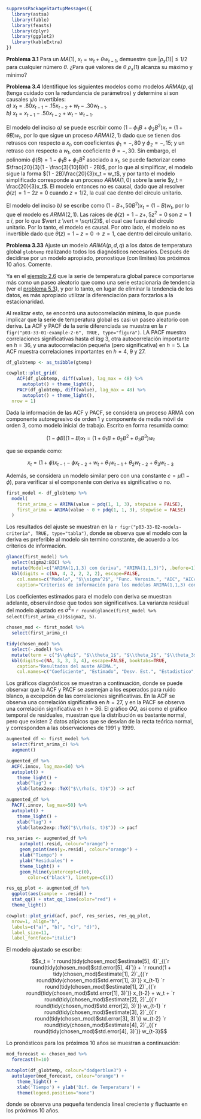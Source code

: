 ```{r ch3-setup}
suppressPackageStartupMessages({
  library(astsa)
  library(fable)
  library(feasts)
  library(dplyr)
  library(ggplot2)
  library(kableExtra)
})
```

**Problema 3.1** Para un $MA(1)$, $x_t = w_t + \theta w_{t−1}$, demuestre que $\vert\rho_x(1)\vert \le 1/2$ para cualquier número $\theta$. ¿Para qué valores de $\theta$ $\rho_x(1)$ alcanza su máximo y mínimo?

<a name="problema-3-4"></a>
**Problema 3.4** Identifique los siguientes modelos como modelos $ARMA(p, q)$ (tenga cuidado con la redundancia de parámetros) y determine si son causales y/o invertibles:  
_a)_ $x_t = .80x_{t−1} − .15x_{t−2} + w_t − .30w_{t−1}$.  
_b)_ $x_t = x_{t−1} − .50x_{t−2} + w_t − w_{t−1}$.

El modelo del inciso _a)_ se puede escribir como $(1-\phi_1 B+\phi_2 B^2)x_t = (1 + \theta B)w_t$, por lo que sigue un proceso $ARMA(2, 1)$ dado que se tienen dos retrasos con respecto a $x_t$, con coeficientes $\phi_1 = -{,}80$ y $\phi_2 = -{,}15$; y un retraso con respecto a $w_t$, con coeficiente $\theta = -{,}30$. 
Sin embargo, el polinomio $\phi(B) = 1-\phi_1 B+\phi_2 B^2$ asociado a $x_t$, se puede factorizar como $\frac{20}{3}(1 - \frac{3}{10}B)(1 - 2B)$, por lo que al simplificar, el modelo sigue la forma $(1 - 2B)\frac{20}{3}x_t = w_t$, y por tanto el modelo simplificado corresponde a un proceso $ARMA(1, 0)$ sobre la serie $y_t = \frac{20}{3}x_t$. 
El modelo entonces no es causal, dado que al resolver $\phi(z) = 1 - 2 z = 0$ cuando $z = 1/2$, la cual cae dentro del circulo unitario. 

El modelo del inciso _b)_ se escribe como $(1 - B + {,}50 B^2)x_t = (1 - B)w_t$, por lo que el modelo es $ARMA(2, 1)$. 
Las raíces de $\phi(z) = 1 - z + {,}5 z^2 = 0$ son $z = 1 \pm i$, por lo que $\vert z \vert = \sqrt{2}$, el cual cae fuera del circulo unitario. Por lo tanto, el modelo es causal. 
Por otro lado, el modelo no es invertible dado que $\theta(z) = 1-z = 0 \rightarrow z = 1$, cae dentro del circulo unitario.

<a name="problema-3-33"></a>
**Problema 3.33** Ajuste un modelo $ARIMA(p, d, q)$ a los datos de temperatura global `globtemp` realizando todos los diagnósticos necesarios. Después de decidirse por un modelo apropiado, pronostique (con límites) los próximos $10$ años. Comente.

Ya en el [ejemplo 2.6](https://github.com/Ryuta2329/Msc-Math-Applied/blob/main/Series%20Temporales/colab-nb/global-temperature-example.ipynb) que la serie de temperatura global parece comportarse más como un paseo aleatorio que como una serie estacionaria de tendencia (ver el <a href="/Series%20Temporales/output/Shunway-Stoffer-Solutions.md#problema-5-3">problema 5.3</a>), y por lo tanto, en lugar de eliminar la tendencia de los datos, es más apropiado utilizar la diferenciación para forzarlos a la estacionaridad. 

Al realizar esto, se encontró una autocorrelación mínima, lo que puede implicar que la serie de temperatura global es casi un paseo aleatorio con deriva. La ACF y PACF de la serie diferenciada se muestra en la `r figr("p03-33-01-example-2-6", TRUE, type="figura")`. 
LA PACF muestra correlaciones significativas hasta el _lag_ 3, otra autocorrelación importante en $h=36$, y una autocorrelación pequeña (pero significativa) en $h=5$. La ACF muestra correlaciones importantes en $h=4$, $9$ y $27$.

```{r p03-33-01-example-2-6, anchor="figura", fig.cap="ACF y PACF de la serie diferenciada de Temperatura Global."}
df_globtemp <- as_tsibble(gtemp)

cowplot::plot_grid(
    ACF(df_globtemp, diff(value), lag_max = 48) %>%
      autoplot() + theme_light(),
    PACF(df_globtemp, diff(value), lag_max = 48) %>%
      autoplot() + theme_light(),
  nrow = 1)
```

Dada la información de las ACF y PACF, se considera un proceso ARMA con componente autoregresivo de orden 1 y componente de media móvil de orden 3, como modelo inicial de trabajo. Escrito en forma resumida como:

$$(1 - \phi B)(1 - B)x_t = (1 + \theta_1 B + \theta_2 B^2 + \theta_3 B^3)w_t$$

que se expande como:

$$x_t = (1 + \phi) x_{t-1} - \phi x_{t-2} + w_t + \theta_1 w_{t-1} + \theta_2 w_{t-2} + \theta_3 w_{t-3}$$

Además, se considera un modelo similar pero con una constante $c = \mu(1 - \phi)$, para verificar si el componente con deriva es significativo o no. 

```{r p03-33-02-first-model-2}
first_model <- df_globtemp %>%
  model(
    first_arima_c = ARIMA(value ~ pdq(1, 1, 3), stepwise = FALSE),
    first_arima = ARIMA(value ~ 0 + pdq(1, 1, 3), stepwise = FALSE)
  )
```

Los resultados del ajuste se muestran en la `r figr("p03-33-02-models-criteria", TRUE, type="tabla")`, donde se observa que el modelo con la deriva es preferible al modelo sin termino constante, de acuerdo a los criterios de información. 

```{r p03-33-02-models-criteria, anchor="tabla"}
glance(first_model) %>%
  select(sigma2:BIC) %>%
  mutate(Model=c("ARIMA(1,1,3) con deriva", "ARIMA(1,1,3)"), .before=1) %>%
  kbl(digits = c(NA, 4, 2, 2, 2, 2), escape=FALSE,
    col.names=c("Modelo", "$\\sigma^2$", "Func. Verosim.", "AIC", "AICc", "BIC"),
    caption="Criterios de información para los modelos ARIMA(1,1,3) con y sin deriva.")
```

Los coeficientes estimados para el modelo con deriva se muestran adelante, observándose que todos son significativos. 
La varianza residual del modelo ajustado es $\sigma^2 =$ `r round(glance(first_model %>% select(first_arima_c))$sigma2, 5)`. 

```{r p03-33-02-first-model, anchor="tabla", tab.cap=""}
chosen_mod <- first_model %>%
  select(first_arima_c)

tidy(chosen_mod) %>%
  select(-.model) %>%
  mutate(term = c("$\\phi$", "$\\theta_1$", "$\\theta_2$", "$\\theta_3$", "$c$")) %>%
  kbl(digits=c(NA, 3, 3, 3, 4), escape=FALSE, booktabs=TRUE,
  	caption="Resultados del auste ARIMA.",
    col.names=c("Coeficiente", "Estimado", "Desv. Est.", "Estadistico", "p"))
```

Los gráficos diagnósticos se muestran a continuación, donde se puede observar que la ACF y PACF se asemejan a los esperados para ruido blanco, a excepción de las correlaciones significativas. 
En la ACF se observa una correlación significativa en $h=27$, y en la PACF se observa una correlación significativa en $h=36$. 
El gráfico _QQ_, así como el gráfico temporal de residuales, muestran que la distribución es bastante normal, pero que existen 2 datos atípicos que se desvían de la recta teórica normal, y corresponden a las observaciones de 1991 y 1999.

```{r p03-33-03-diagnostics, anchor="figura", fig.width=20, fig.height=5, fig.cap='Gráficos diagnósticos de residuales: _a)_ ACF, _b)_ PACF, _c)_ gráficos de residuales, y _d)_ gráfico _QQ_'}
augmented_df <- first_model %>%
  select(first_arima_c) %>%
  augment()

augmented_df %>%
  ACF(.innov, lag_max=50) %>%
  autoplot() +
    theme_light() +
    xlab("lag") + 
    ylab(latex2exp::TeX("$\\rho(s, t)$")) -> acf

augmented_df %>%
  PACF(.innov, lag_max=50) %>%
  autoplot() +
    theme_light() +
    xlab("lag") + 
    ylab(latex2exp::TeX("$\\rho(s, t)$")) -> pacf 

res_series <- augmented_df %>%
     autoplot(.resid, colour="orange") +
     geom_point(aes(y=.resid), colour="orange") +
     xlab("Tiempo") +
     ylab("Residuales") +
     theme_light() +
     geom_hline(yintercept=c(0), 
     	color=c("black"), linetype=c(1))

res_qq_plot <- augmented_df %>% 
  ggplot(aes(sample = .resid)) + 
  stat_qq() + stat_qq_line(color="red") + 
  theme_light()

cowplot::plot_grid(acf, pacf, res_series, res_qq_plot, 
  nrow=1, align="h",
  labels=c("a)", "b)", "c)", "d)"), 
  label_size=11, 
  label_fontface="italic")
```

El modelo ajustado se escribe:

$$x_t = `r round(tidy(chosen_mod)$estimate[5], 4)`_{(`r round(tidy(chosen_mod)$std.error[5], 4)`)} + `r round(1 + tidy(chosen_mod)$estimate[1], 2)`_{(`r round(tidy(chosen_mod)$std.error[1], 3)`)} x_{t-1}  `r round(tidy(chosen_mod)$estimate[1], 2)`_{(`r round(tidy(chosen_mod)$std.error[1], 3)`)} x_{t-2} + w_t + `r round(tidy(chosen_mod)$estimate[2], 2)`_{(`r round(tidy(chosen_mod)$std.error[2], 3)`)} w_{t-1}  `r round(tidy(chosen_mod)$estimate[3], 2)`_{(`r round(tidy(chosen_mod)$std.error[3], 3)`)} w_{t-2}  `r round(tidy(chosen_mod)$estimate[4], 2)`_{(`r round(tidy(chosen_mod)$std.error[4], 3)`)} w_{t-3}$$

Lo pronósticos para los próximos 10 años se muestran a continuación:

```{r p03-33-07-forecast, anchor="figura", fig.cap="Pronósticos para los próximos 10 años"}
mod_forecast <- chosen_mod %>%
  forecast(h=10)

autoplot(df_globtemp, colour="dodgerblue3") +
  autolayer(mod_forecast, colour="orange") +
    theme_light() + 
    xlab('Tiempo') + ylab('Dif. de Temperatura') +
    theme(legend.position="none")
```

donde se observa una pequeña tendencia lineal creciente y fluctuante en los próximos 10 años.